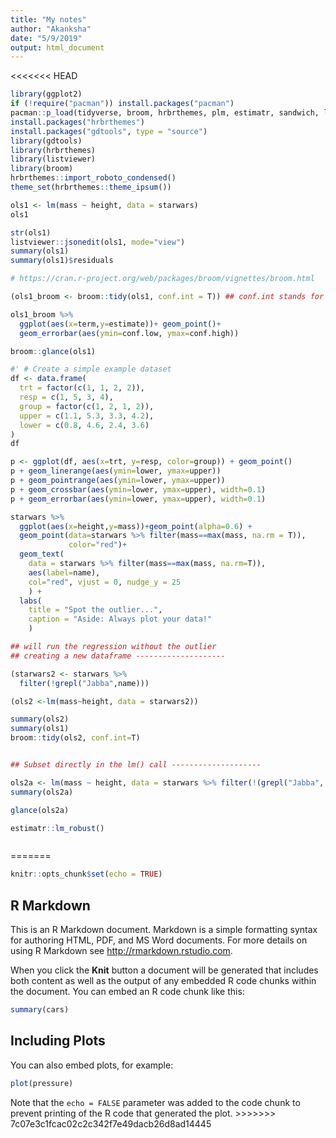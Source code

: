 ```yaml
---
title: "My notes"
author: "Akanksha"
date: "5/9/2019"
output: html_document
---
```

<<<<<<< HEAD
```r
library(ggplot2)
if (!require("pacman")) install.packages("pacman")
pacman::p_load(tidyverse, broom, hrbrthemes, plm, estimatr, sandwich, lmtest, AER, lfe, huxtable, margins)
install.packages("hrbrthemes")
install.packages("gdtools", type = "source")
library(gdtools)
library(hrbrthemes)
library(listviewer)
library(broom) 
hrbrthemes::import_roboto_condensed()
theme_set(hrbrthemes::theme_ipsum())
```

```r

ols1 <- lm(mass ~ height, data = starwars)
ols1

str(ols1)
listviewer::jsonedit(ols1, mode="view")
summary(ols1)
summary(ols1)$residuals

```

```r
# https://cran.r-project.org/web/packages/broom/vignettes/broom.html

(ols1_broom <- broom::tidy(ols1, conf.int = T)) ## conf.int stands for confidence interval

ols1_broom %>% 
  ggplot(aes(x=term,y=estimate))+ geom_point()+
  geom_errorbar(aes(ymin=conf.low, ymax=conf.high))

broom::glance(ols1)
```

```r

#' # Create a simple example dataset
df <- data.frame(
  trt = factor(c(1, 1, 2, 2)),
  resp = c(1, 5, 3, 4),
  group = factor(c(1, 2, 1, 2)),
  upper = c(1.1, 5.3, 3.3, 4.2),
  lower = c(0.8, 4.6, 2.4, 3.6)
)
df

p <- ggplot(df, aes(x=trt, y=resp, color=group)) + geom_point()
p + geom_linerange(aes(ymin=lower, ymax=upper))
p + geom_pointrange(aes(ymin=lower, ymax=upper))
p + geom_crossbar(aes(ymin=lower, ymax=upper), width=0.1)
p + geom_errorbar(aes(ymin=lower, ymax=upper), width=0.1)
```
```r

starwars %>% 
  ggplot(aes(x=height,y=mass))+geom_point(alpha=0.6) +
  geom_point(data=starwars %>% filter(mass==max(mass, na.rm = T)),
             color="red")+
  geom_text(
    data = starwars %>% filter(mass==max(mass, na.rm=T)), 
    aes(label=name),
    col="red", vjust = 0, nudge_y = 25
    ) +
  labs(
    title = "Spot the outlier...",
    caption = "Aside: Always plot your data!"
    )

## will run the regression without the outlier
## creating a new dataframe --------------------

(starwars2 <- starwars %>% 
  filter(!grepl("Jabba",name)))

(ols2 <-lm(mass~height, data = starwars2))

summary(ols2)
summary(ols1)
broom::tidy(ols2, conf.int=T)


## Subset directly in the lm() call --------------------

ols2a <- lm(mass ~ height, data = starwars %>% filter(!(grepl("Jabba", name))))
summary(ols2a)

glance(ols2a)

estimatr::lm_robust()



```

=======

```r
knitr::opts_chunk$set(echo = TRUE)
```

## R Markdown

This is an R Markdown document. Markdown is a simple formatting syntax for authoring HTML, PDF, and MS Word documents. For more details on using R Markdown see <http://rmarkdown.rstudio.com>.

When you click the **Knit** button a document will be generated that includes both content as well as the output of any embedded R code chunks within the document. You can embed an R code chunk like this:

```r
summary(cars)
```

## Including Plots

You can also embed plots, for example:

```r
plot(pressure)
```

Note that the `echo = FALSE` parameter was added to the code chunk to prevent printing of the R code that generated the plot.
>>>>>>> 7c07e3c1fcac02c2c342f7e49dacb26d8ad14445
